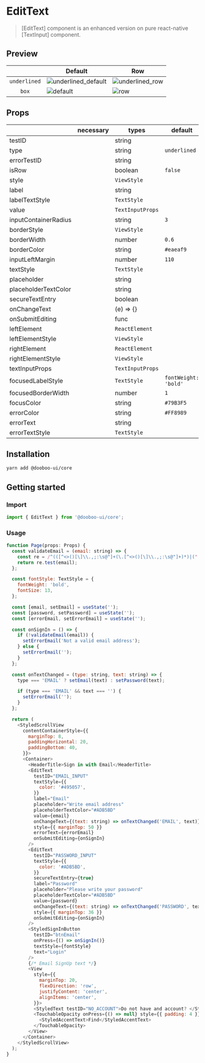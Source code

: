
<Meta title="Components|EditText" />

# EditText

> [EditText] component is an enhanced version on pure react-native [TextInput] component.

## Preview

|                        | Default                                                                                                                     | Row                                                                                                                     |
| ---------------------- | --------------------------------------------------------------------------------------------------------------------------- | ----------------------------------------------------------------------------------------------------------------------- |
| `underlined`           | ![underlined_default](https://user-images.githubusercontent.com/31176502/71721202-8bc9f880-2e67-11ea-8ffd-b6bf81814a26.gif) | ![underlined_row](https://user-images.githubusercontent.com/31176502/71721235-ad2ae480-2e67-11ea-914f-dc74ea4c6e7f.gif) |
| <center>`box`</center> | ![default](https://user-images.githubusercontent.com/31176502/71764827-4b827d00-2f30-11ea-85dd-887b218afeec.gif)            | ![row](https://user-images.githubusercontent.com/31176502/71720737-1873b700-2e66-11ea-9b6b-1cdc175cbc0a.gif)            |

## Props

|                      | necessary | types            | default              |
| -------------------- | --------- | ---------------- | -------------------- |
| testID               |           | string           |                      |
| type                 |           | string           | `underlined`         |
| errorTestID          |           | string           |                      |
| isRow                |           | boolean          | `false`              |
| style                |           | `ViewStyle`      |                      |
| label                |           | string           |                      |
| labelTextStyle       |           | `TextStyle`      |                      |
| value                |           | `TextInputProps` |                      |
| inputContainerRadius |           | string           | `3`                  |
| borderStyle          |           | `ViewStyle`      |                      |
| borderWidth          |           | number           | `0.6`                |
| borderColor          |           | string           | `#eaeaf9`            |
| inputLeftMargin      |           | number           | `110`                |
| textStyle            |           | `TextStyle`      |                      |
| placeholder          |           | string           |                      |
| placeholderTextColor |           | string           |                      |
| secureTextEntry      |           | boolean          |                      |
| onChangeText         |           | (e) => {}        |                      |
| onSubmitEditing      |           | func             |                      |
| leftElement          |           | `ReactElement`   |                      |
| leftElementStyle     |           | `ViewStyle`      |                      |
| rightElement         |           | `ReactElement`   |                      |
| rightElementStyle    |           | `ViewStyle`      |                      |
| textInputProps       |           | `TextInputProps` |                      |
| focusedLabelStyle    |           | `TextStyle`      | `fontWeight: 'bold'` |
| focusedBorderWidth   |           | number           | `1`                  |
| focusColor           |           | string           | `#79B3F5`            |
| errorColor           |           | string           | `#FF8989`            |
| errorText            |           | string           |                      |
| errorTextStyle       |           | `TextStyle`      |                      |

## Installation

```sh
yarn add @dooboo-ui/core
```

## Getting started

### Import

```javascript
import { EditText } from '@dooboo-ui/core';
```

### Usage

```javascript
function Page(props: Props) {
  const validateEmail = (email: string) => {
    const re = /^(([^<>()[\]\\.,;:\s@"]+(\.[^<>()[\]\\.,;:\s@"]+)*)|(".+"))@((\[[0-9]{1,3}\.[0-9]{1,3}\.[0-9]{1,3}\.[0-9]{1,3}\])|(([a-zA-Z\-0-9]+\.)+[a-zA-Z]{2,}))$/;
    return re.test(email);
  };

  const fontStyle: TextStyle = {
    fontWeight: 'bold',
    fontSize: 13,
  };

  const [email, setEmail] = useState('');
  const [password, setPassword] = useState('');
  const [errorEmail, setErrorEmail] = useState('');

  const onSignIn = () => {
    if (!validateEmail(email)) {
      setErrorEmail('Not a valid email address');
    } else {
      setErrorEmail('');
    }
  };

  const onTextChanged = (type: string, text: string) => {
    type === 'EMAIL' ? setEmail(text) : setPassword(text);

    if (type === 'EMAIL' && text === '') {
      setErrorEmail('');
    }
  };

  return (
    <StyledScrollView
      contentContainerStyle={{
        marginTop: 8,
        paddingHorizontal: 20,
        paddingBottom: 40,
      }}>
      <Container>
        <HeaderTitle>Sign in with Email</HeaderTitle>
        <EditText
          testID="EMAIL_INPUT"
          textStyle={{
            color: '#495057',
          }}
          label="Email"
          placeholder="Write email address"
          placeholderTextColor="#ADB5BD"
          value={email}
          onChangeText={(text: string) => onTextChanged('EMAIL', text)}
          style={{ marginTop: 50 }}
          errorText={errorEmail}
          onSubmitEditing={onSignIn}
        />
        <EditText
          testID="PASSWORD_INPUT"
          textStyle={{
            color: '#ADB5BD',
          }}
          secureTextEntry={true}
          label="Password"
          placeholder="Please write your password"
          placeholderTextColor="#ADB5BD"
          value={password}
          onChangeText={(text: string) => onTextChanged('PASSWORD', text)}
          style={{ marginTop: 36 }}
          onSubmitEditing={onSignIn}
        />
        <StyledSignInButton
          testID="btnEmail"
          onPress={() => onSignIn()}
          textStyle={fontStyle}
          text="Login"
        />
        {/* Email SignUp text */}
        <View
          style={{
            marginTop: 20,
            flexDirection: 'row',
            justifyContent: 'center',
            alignItems: 'center',
          }}>
          <StyledText testID="NO_ACCOUNT">Do not have and account? </StyledText>
          <TouchableOpacity onPress={() => null} style={{ padding: 4 }}>
            <StyledAccentText>Find</StyledAccentText>
          </TouchableOpacity>
        </View>
      </Container>
    </StyledScrollView>
  );
}
```
